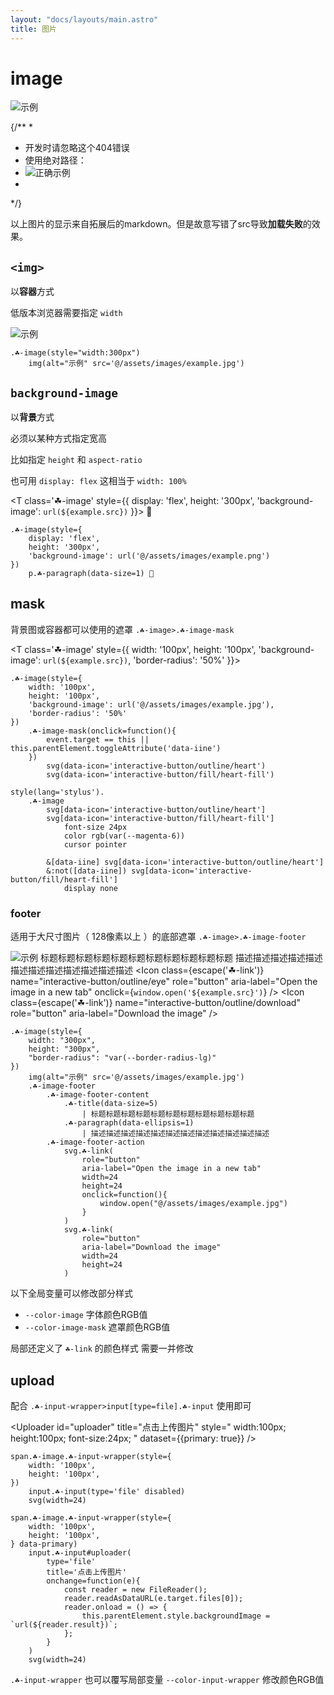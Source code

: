 ```yaml
---
layout: "docs/layouts/main.astro"
title: 图片
---
```




# image

![示例](./../../../assets/images/example.jpg)

{/**
  * 
  * 开发时请忽略这个404错误
  * 使用绝对路径：
  *   ![正确示例](/docs/assets/images/example.jpg)
  * 
  */}

以上图片的显示来自拓展后的markdown。但是故意写错了src导致**加载失败**的效果。


## `<img>`

以**容器**方式

低版本浏览器需要指定 `width`

<T class='☘-image' style="width:300px">
    <img alt="示例" src={example.src} />
</T>

```pug
.☘-image(style="width:300px")
    img(alt="示例" src='@/assets/images/example.jpg')
```


## `background-image`

以**背景**方式

必须以某种方式指定宽高 

比如指定 `height` 和 `aspect-ratio`

也可用 `display: flex` 这相当于 `width: 100%`

<T class='☘-image' style={{
    display: 'flex',
    height: '300px',
    'background-image': `url(${example.src})`
}}>
    <T tag="p" class="☘-paragraph" data-size="1">🤡</T>
</T>

```pug
.☘-image(style={
    display: 'flex',
    height: '300px',
    'background-image': url('@/assets/images/example.png')
})
    p.☘-paragraph(data-size=1) 🤡
```


## mask

背景图或容器都可以使用的遮罩 `.☘-image>.☘-image-mask`

<T class='☘-image' style={{
    width: '100px',
    height: '100px',
    'background-image': `url(${example.src})`,
    'border-radius': '50%'
}}>
    <T
        class='☘-image-mask'
        role="button"
        aria-label="like"
        onclick="
            event.target == this || this.parentElement.toggleAttribute('data-iine')
        "
    >
        <Icon name="interactive-button/outline/heart" />
        <Icon name="interactive-button/fill/heart-fill" />
    </T>
</T>


```pug
.☘-image(style={
    width: '100px',
    height: '100px',
    'background-image': url('@/assets/images/example.jpg'),
    'border-radius': '50%'
})
    .☘-image-mask(onclick=function(){
        event.target == this || this.parentElement.toggleAttribute('data-iine')
    })
        svg(data-icon='interactive-button/outline/heart')
        svg(data-icon='interactive-button/fill/heart-fill')

style(lang='stylus').
    .☘-image
        svg[data-icon='interactive-button/outline/heart']
        svg[data-icon='interactive-button/fill/heart-fill']
            font-size 24px
            color rgb(var(--magenta-6))
            cursor pointer
        
        &[data-iine] svg[data-icon='interactive-button/outline/heart']
        &:not([data-iine]) svg[data-icon='interactive-button/fill/heart-fill']
            display none
```

### footer

适用于大尺寸图片（ 128像素以上 ）的底部遮罩 `.☘-image>.☘-image-footer`

<T class='☘-image' style="
    width:300px;
    height:300px;
    border-radius:var(--border-radius-lg)
">
    <img alt="示例" src={example.src} />
    <T class='☘-image-footer'>
        <T class="☘-image-footer-content">
            <T
                class="☘-title"
                data-size='5'
            > 标题标题标题标题标题标题标题标题标题标题标题 </T>
            <T
                class="☘-paragraph"
                data-ellipsis="1"
            > 描述描述描述描述描述描述描述描述描述描述描述描述 </T>
        </T>
        <T class="☘-image-footer-action">
            <Icon
                class={escape('☘-link')}
                name="interactive-button/outline/eye"
                role="button"
                aria-label="Open the image in a new tab"
                onclick={`
                    window.open('${example.src}')
                `}
            />
            <Icon
                class={escape('☘-link')}
                name="interactive-button/outline/download"
                role="button"
                aria-label="Download the image"
            />
        </T>
    </T>
</T>

```pug
.☘-image(style={
    width: "300px",
    height: "300px",
    "border-radius": "var(--border-radius-lg)"
})
    img(alt="示例" src='@/assets/images/example.jpg')
    .☘-image-footer
        .☘-image-footer-content
            .☘-title(data-size=5)
                | 标题标题标题标题标题标题标题标题标题标题标题
            .☘-paragraph(data-ellipsis=1)
                | 描述描述描述描述描述描述描述描述描述描述描述描述
        .☘-image-footer-action
            svg.☘-link(
                role="button"
                aria-label="Open the image in a new tab"
                width=24
                height=24
                onclick=function(){
                    window.open("@/assets/images/example.jpg")
                }
            )
            svg.☘-link(
                role="button"
                aria-label="Download the image"
                width=24
                height=24
            )
```

以下全局变量可以修改部分样式

- `--color-image` 字体颜色RGB值
- `--color-image-mask` 遮罩颜色RGB值

局部还定义了 `☘-link` 的颜色样式 需要一并修改


## upload

配合 `.☘-input-wrapper>input[type=file].☘-input` 使用即可

<Uploader 
    disabled
    style="
        width:100px;
        height:100px;
        font-size:24px;
" />

<Uploader 
    id="uploader"
    title="点击上传图片"
    style="
        width:100px;
        height:100px;
        font-size:24px;
    "
    dataset={{primary: true}}
/>

```pug
span.☘-image.☘-input-wrapper(style={
    width: '100px',
    height: '100px',
})
    input.☘-input(type='file' disabled)
    svg(width=24)

span.☘-image.☘-input-wrapper(style={
    width: '100px',
    height: '100px',
} data-primary)
    input.☘-input#uploader(
        type='file'
        title='点击上传图片'
        onchange=function(e){
            const reader = new FileReader();
            reader.readAsDataURL(e.target.files[0]);
            reader.onload = () => {
                this.parentElement.style.backgroundImage = `url(${reader.result})`;
            };
        }
    )
    svg(width=24)
```

`.☘-input-wrapper` 也可以覆写局部变量 `--color-input-wrapper` 修改颜色RGB值
